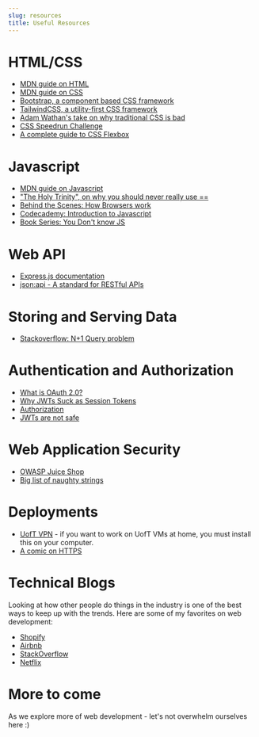 ```yaml
---
slug: resources
title: Useful Resources
---
```



# HTML/CSS
- [MDN guide on HTML](https://developer.mozilla.org/en-US/docs/Learn/HTML)
- [MDN guide on CSS](https://developer.mozilla.org/en-US/docs/Learn/CSS)
- [Bootstrap, a component based CSS framework](https://getbootstrap.com/)
- [TailwindCSS, a utility-first CSS framework](https://tailwindcss.com/)
- [Adam Wathan's take on why traditional CSS is bad](https://adamwathan.me/css-utility-classes-and-separation-of-concerns/)
- [CSS Speedrun Challenge](https://css-speedrun.netlify.app/)
- [A complete guide to CSS Flexbox](https://css-tricks.com/snippets/css/a-guide-to-flexbox/)

# Javascript
- [MDN guide on Javascript](https://developer.mozilla.org/en-US/docs/Learn/JavaScript)
- ["The Holy Trinity", on why you should never really use ==](https://www.reddit.com/r/ProgrammerHumor/comments/6tifn2/the_holy_trinity_and_javascript/)
- [Behind the Scenes: How Browsers work](https://www.html5rocks.com/en/tutorials/internals/howbrowserswork/)
- [Codecademy: Introduction to Javascript](https://www.codecademy.com/learn/introduction-to-javascript)
- [Book Series: You Don't know JS](https://github.com/getify/You-Dont-Know-JS/)

# Web API
- [Express.js documentation](https://expressjs.com/)
- [json:api - A standard for RESTful APIs](https://jsonapi.org/examples/)

# Storing and Serving Data
- [Stackoverflow: N+1 Query problem](https://stackoverflow.com/questions/97197/what-is-the-n1-selects-problem-in-orm-object-relational-mapping)

# Authentication and Authorization
- [What is OAuth 2.0?](https://auth0.com/intro-to-iam/what-is-oauth-2/)
- [Why JWTs Suck as Session Tokens](https://developer.okta.com/blog/2017/08/17/why-jwts-suck-as-session-tokens)
- [Authorization](https://xkcd.com/1200/)
- [JWTs are not safe](https://redis.com/docs/json-web-tokens-jwts-are-not-safe/)

# Web Application Security
- [OWASP Juice Shop](https://owasp.org/www-project-juice-shop/)
- [Big list of naughty strings](https://github.com/minimaxir/big-list-of-naughty-strings)

# Deployments
- [UofT VPN](https://isea.utoronto.ca/services/vpn/utorvpn/users/) - if you want to work on UofT VMs at home, you must install this on your computer.
- [A comic on HTTPS](https://betterprogramming.pub/after-reading-this-comic-you-will-definitely-understand-https-c509cd063010)

# Technical Blogs
Looking at how other people do things in the industry is one of the best ways to keep up with the trends. Here
are some of my favorites on web development:
- [Shopify](https://shopify.engineering/topics/development)
- [Airbnb](https://medium.com/airbnb-engineering/web/home)
- [StackOverflow](https://stackoverflow.blog/engineering/)
- [Netflix](https://netflixtechblog.com)

# More to come
As we explore more of web development - let's not overwhelm ourselves here :)

